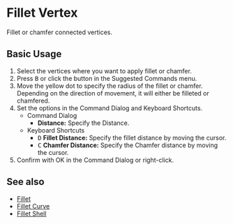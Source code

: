 
# Fillet Vertex

<Reference shortcut="B" command="Fillet" button="In Suggested Commands Menu"  buttonIcon='button-fillet'/>

Fillet or chamfer connected vertices.

## Basic Usage

1. Select the vertices where you want to apply fillet or chamfer.
2. Press <kbd>B</kbd> or click the button <ButtonIcon type="button-fillet" /> in the Suggested Commands menu.
3. Move the yellow dot to specify the radius of the fillet or chamfer. Depending on the direction of movement, it will either be filleted or chamfered.
4. Set the options in the Command Dialog and Keyboard Shortcuts.
   - <Kst>Command Dialog</Kst>
      - **Distance:** Specify the Distance.
   - <Kst>Keyboard Shortcuts</Kst>
      - <kbd>D</kbd> **Fillet Distance:** Specify the fillet distance by moving the cursor.
      - <kbd>C</kbd> **Chamfer Distance:** Specify the Chamfer distance by moving the cursor.
5. Confirm with OK in the Command Dialog or right-click.

<VideoPlayer fileName="fillet"/>

## See also
- [Fillet](fillet)
- [Fillet Curve](fillet-curve)
- [Fillet Shell](/solid/fillet-shell)